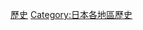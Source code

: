 {{Catnav|頁面分類|各種主題的頁面分類|按國家分類|各國歷史|日本历史}}
{{Catnav|頁面分類|历史|各國歷史|日本历史}}
{{Catnav|頁面分類|历史|各區域的歷史|亚洲历史|日本历史}}

[[Category:近畿地方|歷史]]
[[Category:日本各地區歷史|Category:日本各地區歷史]]